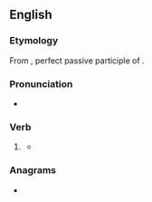 ==English==

===Etymology===
From {{etyl|la|en}} {{m|la|absorptus}}, perfect passive participle of {{m|la|absorbeō||absorb}}.

===Pronunciation===
* {{a|US}} {{IPA|/æbˈsɔɹpt/|/æbˈzɔɹpt/|/əbˈsɔɹpt/|/əbˈzɔɹpt/|lang=en}}

===Verb===
{{head|en|past participle}}

# {{lb|en|archaic}} {{inflection of|absorb||past|part|lang=en}}
#* {{quote-book|passage='''Absorpt''' in care.|author=[[w:Alexander Pope|Alexander Pope]]}}

===Anagrams===
* {{anagrams|en|a=aboprst|Bastrop|barpost|bartops|topbars}}